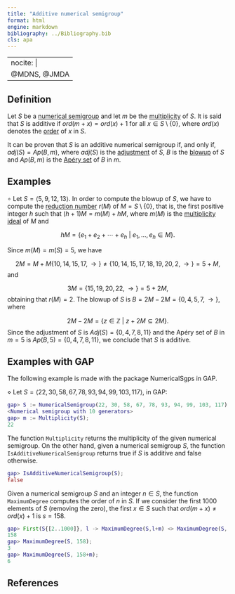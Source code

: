 ```yaml
---
title: "Additive numerical semigroup"
format: html
engine: markdown
bibliography: ../Bibliography.bib
cls: apa
---
```


---
nocite: |
  @MDNS, @JMDA
---

<!-- Maximal-denumerant-NS -->

## Definition

Let $S$ be a [numerical semigroup](../Basic-concepts/Numerical-semigroup.qmd) and let $m$ be the [multiplicity](../Basic-concepts/Multiplicity.qmd) of $S$. It is said that $S$ is additive if $ord(m+x) = ord(x) + 1$ for all $x \in S \setminus \{0\}$, where $ord(x)$ denotes the [order](../Fact-and-div/Order-of-an-element.qmd) of $x$ in $S$.

It can be proven that $S$ is an additive numerical semigroup if, and only if, $adj(S) = Ap(B, m)$, where $adj(S)$ is the [adjustment](../Fact-and-div/Adjustment-NS.qmd) of $S$, $B$ is the [blowup](../Ideals-NS/Blowup.qmd) of $S$ and $Ap(B, m)$ is the [Apéry set](../Basic-concepts/Apery-set.qmd) of $B$ in $m$.

## Examples

$\circ$ Let $S = \langle 5, 9, 12, 13 \rangle$. In order to compute the blowup of $S$, we have to compute the [reduction number](../Ideals-NS/Reduction-number.qmd) $r(M)$ of $M = S \setminus \{0\}$, that is, the first positive integer $h$ such that $(h+1)M = m(M) + hM$, where $m(M)$ is the [multiplicity ideal](../Ideals-NS/Multiplicity-ideal.qmd) of $M$ and

$$
hM = \{e_1 + e_2 + \cdots + e_h ~ | ~ e_1, \ldots, e_h \in M\}.
$$

Since $m(M) = m(S) = 5$, we have

$$
2M = M + M \{10, 14, 15, 17, \rightarrow \} \ne \{10, 14, 15, 17, 18, 19, 20, 2, \rightarrow \} = 5 + M,
$$ and

$$
3M = \{15, 19, 20, 22, \rightarrow \} = 5 + 2M,
$$ obtaining that $r(M) = 2$. The blowup of $S$ is $B = 2M - 2M = \{0, 4, 5, 7, \rightarrow \}$, where

$$
2M - 2M = \{z \in \mathbb{Z} ~ | ~ z + 2M \subseteq 2M \}.
$$ Since the adjustment of $S$ is $Adj(S) = \{0, 4, 7, 8, 11\}$ and the Apéry set of $B$ in $m = 5$ is $Ap(B, 5) = \{0, 4, 7, 8, 11\}$, we conclude that $S$ is additive.

## Examples with GAP

The following example is made with the package NumericalSgps in GAP.

$\diamond$ Let $S = \langle 22, 30, 58, 67, 78, 93, 94, 99, 103, 117 \rangle$, in GAP:

``` gap
gap> S := NumericalSemigroup(22, 30, 58, 67, 78, 93, 94, 99, 103, 117);
<Numerical semigroup with 10 generators>
gap> m := Multiplicity(S);
22
```

The function `Multiplicity` returns the multiplicity of the given numerical semigroup. On the other hand, given a numerical semigroup $S$, the function `IsAdditiveNumericalSemigroup` returns true if $S$ is additive and false otherwise.

``` gap
gap> IsAdditiveNumericalSemigroup(S);
false
```

Given a numerical semigroup $S$ and an integer $n \in S$, the function `MaximumDegree` computes the order of $n$ in $S$. If we consider the first $1000$ elements of $S$ (removing the zero), the first $x \in S$ such that $ord(m + x) \ne ord(x) + 1$ is $s = 158$.

``` gap
gap> First(S{[2..1000]}, l -> MaximumDegree(S,l+m) <> MaximumDegree(S, l) + 1);
158
gap> MaximumDegree(S, 158);
3
gap> MaximumDegree(S, 158+m);
6
```

## References

::: {#refs}

:::
